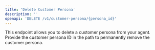 ```yaml
---
title: 'Delete Customer Persona'
description: ''
openapi: 'DELETE /v1/customer-persona/{persona_id}'
---
```


This endpoint allows you to delete a customer persona from your agent. Provide the customer persona ID in the path to permanently remove the customer persona.